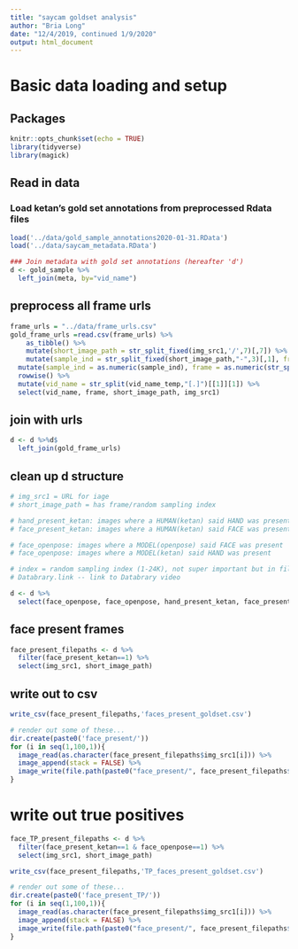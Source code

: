 ```yaml
---
title: "saycam goldset analysis"
author: "Bria Long"
date: "12/4/2019, continued 1/9/2020"
output: html_document
---
```


# Basic data loading and setup
## Packages
```r
knitr::opts_chunk$set(echo = TRUE)
library(tidyverse)
library(magick)
```

## Read in data 
### Load ketan's gold set annotations from preprocessed Rdata files
```r
load('../data/gold_sample_annotations2020-01-31.RData')
load('../data/saycam_metadata.RData')

### Join metadata with gold set annotations (hereafter 'd')
d <- gold_sample %>%
  left_join(meta, by="vid_name")
```

## preprocess all frame urls
```r
frame_urls = "../data/frame_urls.csv"
gold_frame_urls =read.csv(frame_urls) %>%
    as_tibble() %>%
    mutate(short_image_path = str_split_fixed(img_src1,'/',7)[,7]) %>%
    mutate(sample_ind = str_split_fixed(short_image_path,"-",3)[,1], frame_ind_temp = str_split_fixed(short_image_path,"-",3)[,3], vid_name_temp = str_split_fixed(short_image_path,"-",3)[,2]) %>%
  mutate(sample_ind = as.numeric(sample_ind), frame = as.numeric(str_split_fixed(frame_ind_temp,".jpg",3)[,1])) %>%
  rowwise() %>%
  mutate(vid_name = str_split(vid_name_temp,"[.]")[[1]][1]) %>%
  select(vid_name, frame, short_image_path, img_src1) 
```

## join with urls
```r
d <- d %>%d$
  left_join(gold_frame_urls)
```

## clean up d structure
```r
# img_src1 = URL for iage
# short_image_path = has frame/random sampling index

# hand_present_ketan: images where a HUMAN(ketan) said HAND was present 
# face_present_ketan: images where a HUMAN(ketan) said FACE was present 

# face_openpose: images where a MODEL(openpose) said FACE was present 
# face_openpose: images where a MODEL(ketan) said HAND was present 

# index = random sampling index (1-24K), not super important but in filename
# Databrary.link -- link to Databrary video

d <- d %>%
  select(face_openpose, face_openpose, hand_present_ketan, face_present_ketan, frame, vid_name, img_src1, short_image_path, Databrary.Link)
```

## face present frames
```r
face_present_filepaths <- d %>%
  filter(face_present_ketan==1) %>%
  select(img_src1, short_image_path) 
```

## write out to csv
```r
write_csv(face_present_filepaths,'faces_present_goldset.csv')

# render out some of these...
dir.create(paste0('face_present/'))
for (i in seq(1,100,1)){
  image_read(as.character(face_present_filepaths$img_src1[i])) %>%
  image_append(stack = FALSE) %>%
  image_write(file.path(paste0("face_present/", face_present_filepaths$short_image_path[i])))
}
```

# write out true positives
```r
face_TP_present_filepaths <- d %>%
  filter(face_present_ketan==1 & face_openpose==1) %>%
  select(img_src1, short_image_path) 

write_csv(face_present_filepaths,'TP_faces_present_goldset.csv')

# render out some of these...
dir.create(paste0('face_present_TP/'))
for (i in seq(1,100,1)){
  image_read(as.character(face_present_filepaths$img_src1[i])) %>%
  image_append(stack = FALSE) %>%
  image_write(file.path(paste0("face_present/", face_present_filepaths$short_image_path[i])))
}

```
